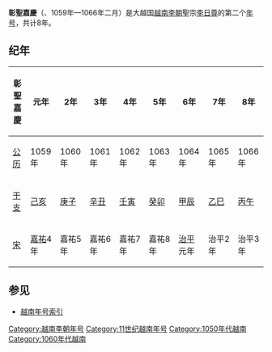 {{Eranamebox|年号=彰聖嘉慶
|起讫时间= 1059年—1066年
|政权= [[越南李朝|越南李朝]]
|帝王=聖宗[[李日尊|李日尊]]
|历时= 8年
|timeline=
|说明=
}}
'''彰聖嘉慶'''（{{lang|vi|Chương Thánh Gia Khánh}}、1059年—1066年二月）是大越国[[越南李朝|越南李朝]]聖宗[[李日尊|李日尊]]的第二个[[年号|年号]]，共计8年。

==纪年==

{| class="wikitable"  style="text-align:center"
!彰聖嘉慶||元年||2年||3年||4年||5年||6年||7年||8年
|-
|[[公历|公历]]||1059年||1060年||1061年||1062年||1063年||1064年||1065年||1066年
|-
|[[干支|干支]]||[[己亥|己亥]]||[[庚子|庚子]]||[[辛丑|辛丑]]||[[壬寅|壬寅]]||[[癸卯|癸卯]]||[[甲辰|甲辰]]||[[乙巳|乙巳]] ||[[丙午|丙午]] 
|-
|[[北宋|宋]]||[[嘉祐|嘉祐]]4年||嘉祐5年||嘉祐6年||嘉祐7年||嘉祐8年||[[治平|治平]]元年||治平2年||治平3年
|}

==参见==
*[[越南年号索引|越南年号索引]]

{{年号|[[龍瑞太平|龍瑞太平]]|[[越南年号索引|越南李朝年号]]|[[龍章天嗣|龍章天嗣]]}}
{{越南年號}}
[[Category:越南李朝年号|Category:越南李朝年号]]
[[Category:11世纪越南年号|Category:11世纪越南年号]]
[[Category:1050年代越南|Category:1050年代越南]]
[[Category:1060年代越南|Category:1060年代越南]]